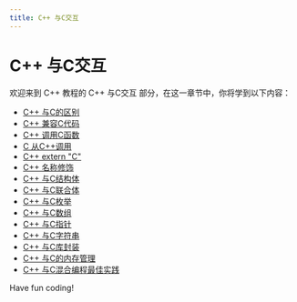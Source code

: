 ```yaml
---
title: C++ 与C交互
---
```


# C++ 与C交互

欢迎来到 C++ 教程的 C++ 与C交互 部分，在这一章节中，你将学到以下内容：

- [C++ 与C的区别](./0-the-difference-between-cpp-and-c.mdx)
- [C++ 兼容C代码](./1-cpp-compatible-c-code.mdx)
- [C++ 调用C函数](./2-cpp-calls-c-function.mdx)
- [C 从C++调用](./3-c-calling-from-cpp.mdx)
- [C++ extern "C"](./4-cppextern-c.mdx)
- [C++ 名称修饰](./5-cpp-name-mangling.mdx)
- [C++ 与C结构体](./6-cpp-and-c-structure.mdx)
- [C++ 与C联合体](./7-cpp-and-c-union.mdx)
- [C++ 与C枚举](./8-cpp-and-c-enumeration.mdx)
- [C++ 与C数组](./9-cpp-and-c-arrays.mdx)
- [C++ 与C指针](./10-cpp-and-c-pointers.mdx)
- [C++ 与C字符串](./11-cpp-and-c-strings.mdx)
- [C++ 与C库封装](./12-cpp-and-c-library-encapsulation.mdx)
- [C++ 与C的内存管理](./13-memory-management-of-cpp-and-c.mdx)
- [C++ 与C混合编程最佳实践](./14-best-practices-for-mixing-cpp-and-c.mdx)

Have fun coding!
